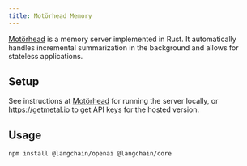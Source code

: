 ```yaml
---
title: Motörhead Memory
---
```


[Motörhead](https://github.com/getmetal/motorhead) is a memory server implemented in Rust. It automatically handles incremental summarization in the background and allows for stateless applications.

## Setup

See instructions at [Motörhead](https://github.com/getmetal/motorhead) for running the server locally, or https://getmetal.io to get API keys for the hosted version.

## Usage



```bash npm
npm install @langchain/openai @langchain/core
```

<Motorhead />
